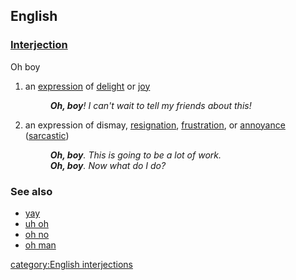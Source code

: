 ==English==

===[[Interjection]]===
Oh boy

# an [[expression]] of [[delight]] or [[joy]]
#: '''''Oh, boy'''!  I can't wait to tell my friends about this!''
# an expression of dismay, [[resignation]], [[frustration]], or [[annoyance]] ([[sarcastic]])
#: '''''Oh, boy'''.  This is going to be a lot of work.''
#: '''''Oh, boy'''.  Now what do I do?''

===See also===
*[[yay]]
*[[uh oh]]
*[[oh no]]
*[[oh man]]

[[category:English interjections]]